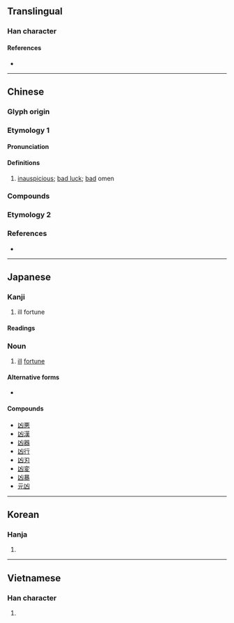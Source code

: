 {{also|兇|区|𠄡}}
{{character info/new}}
==Translingual==

===Han character===
{{Han char|rn=17|rad=凵|as=02|sn=4|four=22770|canj=UK|ids=⿶凵㐅}}

====References====
* {{Han ref|kx=0135.020|dkj=01803|dj=0300.280|hdz=10306.190|uh=51F6|ud=20982|bh=A4BF|bd=42175}}

----

==Chinese==
{{zh-forms|t2=兇|alt=㐫,㓙}}

===Glyph origin===
{{Han etym}}

===Etymology 1===

====Pronunciation====
{{zh-pron
|m=xiōng
|c=hung1
|h=pfs=hiûng
|mn=hiong
|w=
|mc=y
|oc=y
|ma=Zh-xiong.ogg
|cat=
}}

====Definitions====
{{zh-hanzi}}

# [[inauspicious]]; [[bad luck]]; [[bad]] omen

===Compounds===
{{zh-der|凶宅|凶器|凶暴|凶兆|趨吉避凶|元兇}}

===Etymology 2===
{{zh-see|兇||terrible, ferocious}}

===References===
* {{thcwd|592}}

----

==Japanese==

===Kanji===
{{ja-kanji|grade=c|rs=凵02}}

# ill fortune

====Readings====
{{ja-readings
|goon=ぐ, ぐう
|kanon=きょう
|kun=わる-い
}}

===Noun===
{{ja-noun|きょう}}

# [[ill]] [[fortune]]

====Alternative forms====
* {{ja-l|兇|きょう}}

====Compounds====
* [[凶悪]]
* [[凶漢]]
* [[凶器]]
* [[凶行]]
* [[凶刃]]
* [[凶変]]
* [[凶暴]]
* [[元凶]]

----

==Korean==

===Hanja===
{{ko-hanja|hangeul=흉|rv=hyung|mr=hyung|y=hyung}}

# {{defn|lang=ko|sort=凵02}}

----

==Vietnamese==

===Han character===
{{vi-hantu|hung|rs=凵02}}

# {{defn|lang=vi}}